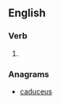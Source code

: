 ==English==

===Verb===
{{head|en|verb form}}

# {{en-past of|caucus}}

===Anagrams===
* [[caduceus#English|caduceus]]